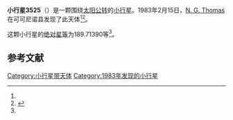 {{Infobox planet
| bgcolour = #FFFFC0
| name = 3525 Paul
| symbol = 
| image = 
| caption = 
| discovery = yes
| discovery_ref = 
| discoverer = [[N._G._Thomas|N. G. Thomas]]
| discovery_site = [[可可尼诺县|可可尼诺县]] 
| discovered = 1983年2月15日
| designations = yes
| mp_name = 
| named_after = 
| alt_names = 1983 CX2/ 1966 BJ / 1975 TC2 / 1975 VO
| mp_category = [[主带小行星|主带小行星]]
| orbit_ref = <ref name="a">[http://ssd.jpl.nasa.gov/sbdb.cgi?sstr=3525 3525 Paul] {{Wayback|url=http://ssd.jpl.nasa.gov/sbdb.cgi?sstr=3525 |date=20200917223256 }}，小行星數據庫瀏覽器（JPL Small-Body Database Browser）－[[美国国家航空航天局|美国国家航空航天局]]喷气推进实验室</ref>
| epoch = 2456400.5 (2013年4月18日更新)
| aphelion = {{convert|3.3956021|AU|km|3|abbr=on|lk=out}}
| perihelion = {{convert|2.7670879|AU|km|3|abbr=on}}
| semimajor = {{convert|3.0813450|AU|km|3|abbr=on}}
| eccentricity = 0.101987
| period = 1975.645017 [[日|日]]<br />5.41[[儒略年|儒略年]]
| avg_speed = 
| inclination = 2.54430
| asc_node = 280.19559
| mean_anomaly = 
| arg_peri = 189.71390
| satellites = 
| physical_characteristics = yes
| dimensions = 
| mass = 
| density = 
| surface_grav = 
| escape_velocity = 
| sidereal_day = 
| axial_tilt = 
| pole_ecliptic_lat = 
| pole_ecliptic_lon = 
| albedo = 
| temperatures= 
| temp_name1 = 
| mean_temp_1 = 
| max_temp_1 = 
| temp_name2 = 
| max_temp_2 = 
| spectral_type = 
| abs_magnitude = 189.71390
}}

'''小行星3525'''（{{lang-en|3525 Paul}}）是一颗围绕[[太阳|太阳]][[公转|公转]]的[[小行星|小行星]]。1983年2月15日，[[N._G._Thomas|N. G. Thomas]]在可可尼诺县发现了此天体<ref name="a" /><ref>{{cite news|title=小行星列表|url=http://cfa-www.harvard.edu/iau/lists/NumberedMPs.txt|accessdate=2013-07-08|newspaper=哈佛大学|archive-date=2008-05-17|archive-url=https://web.archive.org/web/20080517010638/http://cfa-www.harvard.edu/iau/lists/NumberedMPs.txt|dead-url=no}}</ref>。

这颗小行星的[[绝对星等|绝对星等]]为189.71390等<ref name="a" />。

==参考文献==
{{reflist}}
{{Minor Planet Number|[[小行星3524|小行星3524]]|[[小行星3526|小行星3526]]}}

{{小天体}}

[[Category:小行星带天体|Category:小行星带天体]]
[[Category:1983年发现的小行星|Category:1983年发现的小行星]]

{{asteroid-stub}}